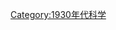 {{依分類劃分的年份
|m=1
|c=9
|d=3
|y=6
|cat=科學
|sortkey=科學
|in=
|parent=20世纪各年科学
}}
{{Commonscat|1936 in science}}
[[Category:1930年代科学|Category:1930年代科学]]